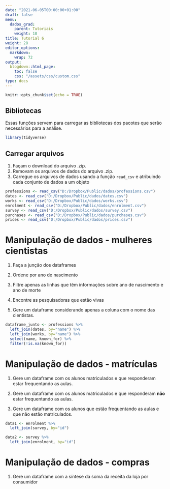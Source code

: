 ```yaml
---
date: "2021-06-05T00:00:00+01:00"
draft: false
menu:
  dados_grad:
    parent: Tutoriais
    weight: 18
title: Tutorial 6
weight: 28
editor_options: 
  markdown: 
    wrap: 72
output: 
  blogdown::html_page:
    toc: false
    css: "/assets/css/custom.css"
type: docs
---
```


```r
knitr::opts_chunk$set(echo = TRUE)
```

## Bibliotecas

Essas funções servem para carregar as bibliotecas dos pacotes que serão necessários para a análise. 

```r
library(tidyverse)
```

## Carregar arquivos

1. Façam o download do arquivo .zip. 
2. Removam os arquivos de dados do arquivo .zip.
3. Carregue os arquivos de dados usando a função `read_csv` e atribuindo cada conjunto de dados a um objeto


```r
professions <- read_csv("D:/Dropbox/Public/dados/professions.csv")
dates <- read_csv("D:/Dropbox/Public/dados/dates.csv")
works <- read_csv("D:/Dropbox/Public/dados/works.csv")
enrolment <- read_csv("D:/Dropbox/Public/dados/enrolment.csv")
survey <- read_csv("D:/Dropbox/Public/dados/survey.csv")
purchases <- read_csv("D:/Dropbox/Public/dados/purchases.csv")
prices <- read_csv("D:/Dropbox/Public/dados/prices.csv")
```

# Manipulação de dados - mulheres cientistas

1. Faça a junção dos dataframes

2. Ordene por ano de nascimento

3. Filtre apenas as linhas que têm informações sobre ano de nascimento e ano de morte

4. Encontre as pesquisadoras que estão vivas

5. Gere um dataframe considerando apenas a coluna com o nome das cientistas.

```r
dataframe_junto <- professions %>%
  left_join(dates, by="name") %>% 
  left_join(works, by="name") %>% 
  select(name, known_for) %>% 
  filter(!is.na(known_for))

```

# Manipulação de dados - matrículas

1. Gere um dataframe com os alunos matriculados e que responderam estar frequentando as aulas.

2. Gere um dataframe com os alunos matriculados e que responderam **não** estar frequentando as aulas.

3. Gere um dataframe com os alunos que estão frequentando as aulas e que não estão matriculados.


```r
data1 <- enrolment %>% 
  left_join(survey, by="id")

data2 <- survey %>% 
  left_join(enrolment, by="id")
```

# Manipulação de dados - compras

1. Gere um dataframe com a síntese da soma da receita da loja por consumidor 

```r

```

